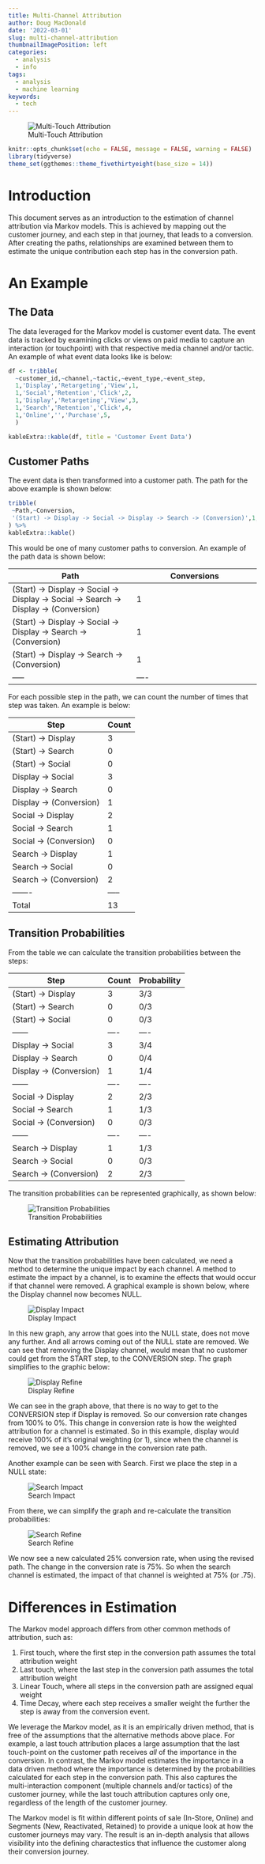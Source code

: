```yaml
---
title: Multi-Channel Attribution
author: Doug MacDonald
date: '2022-03-01'
slug: multi-channel-attribution
thumbnailImagePosition: left
categories:
  - analysis
  - info
tags:
  - analysis
  - machine learning
keywords:
  - tech
---
```


![Multi-Touch Attribution](/images/mta/mta_image.png)

```r
knitr::opts_chunk$set(echo = FALSE, message = FALSE, warning = FALSE)
library(tidyverse)
theme_set(ggthemes::theme_fivethirtyeight(base_size = 14))
```

# Introduction

This document serves as an introduction to the estimation of channel attribution via Markov models. This is achieved by mapping out the customer journey, and each step in that journey, that leads to a conversion. After creating the paths, relationships are examined between them to estimate the unique contribution each step has in the conversion path.

# An Example

## The Data

The data leveraged for the Markov model is customer event data. The event data is tracked by examining clicks or views on paid media to capture an interaction (or touchpoint) with that respective media channel and/or tactic. An example of what event data looks like is below:

```r
df <- tribble(
  ~customer_id,~channel,~tactic,~event_type,~event_step,
  1,'Display','Retargeting','View',1,
  1,'Social','Retention','Click',2,
  1,'Display','Retargeting','View',3,
  1,'Search','Retention','Click',4,
  1,'Online','','Purchase',5,
  )

kableExtra::kable(df, title = 'Customer Event Data')
```

## Customer Paths

The event data is then transformed into a customer path. The path for the above example is shown below:

```r
tribble(
 ~Path,~Conversion,
 '(Start) -> Display -> Social -> Display -> Search -> (Conversion)',1,
) %>%
kableExtra::kable()
```

This would be one of many customer paths to conversion. An example of the path data is shown below:

|Path|Conversions|
|----|----|
|(Start) -> Display -> Social -> Display -> Social -> Search -> Display -> (Conversion)| 1|
|(Start) -> Display -> Social -> Display -> Search -> (Conversion)| 1|
|(Start) -> Display ->  Search -> (Conversion)| 1|
|-----|----|

For each possible step in the path, we can count the number of times that step was taken. An example is below:

|Step|Count|
|------|--------|
|(Start) -> Display | 3|
|(Start) -> Search | 0 |
|(Start) -> Social |0 |
|Display -> Social | 3 |
|Display -> Search | 0 |
|Display -> (Conversion) | 1|
|Social -> Display | 2|
|Social -> Search | 1|
|Social -> (Conversion) | 0 |
|Search -> Display | 1 |
|Search -> Social | 0 |
|Search -> (Conversion) | 2|
|-------|-----|
|Total | 13 |

## Transition Probabilities

From the table we can calculate the transition probabilities between the steps:

|Step | Count | Probability |
|------|----|----|
|(Start) -> Display | 3| 3/3|
|(Start) -> Search | 0 | 0/3 |
|(Start) -> Social |0 | 0/3 |
|------|----|----|
|Display -> Social | 3 | 3/4 |
|Display -> Search | 0 | 0/4 |
|Display -> (Conversion) | 1| 1/4 |
|------|----|----|
|Social -> Display | 2| 2/3 |
|Social -> Search | 1| 1/3 |
|Social -> (Conversion) | 0 | 0/3 |
|------|----|----|
|Search -> Display | 1 | 1/3 |
|Search -> Social | 0 | 0/3 |
|Search -> (Conversion) | 2| 2/3 |

The transition probabilities can be represented graphically, as shown below:

![Transition Probabilities](/images/mta/transition_probabilites.png)

## Estimating Attribution

Now that the transition probabilities have been calculated, we need a method to determine the unique impact by each channel. A method to estimate the impact by a channel, is to examine the effects that would occur if that channel were removed. A graphical example is shown below, where the Display channel now becomes NULL. 

![Display Impact](/images/mta/display_impact.png)

In this new graph, any arrow that goes into the NULL state, does not move any further. And all arrows coming out of the NULL state are removed. We can see that removing the Display channel, would mean that no customer could get from the START step, to the CONVERSION step. The graph simplifies to the graphic below:

![Display Refine](/images/mta/display_refine.png)

We can see in the graph above, that there is no way to get to the CONVERSION step if Display is removed. So our conversion rate changes from 100% to 0%. This change in conversion rate is how the weighted attribution for a channel is estimated. So in this example, display would receive 100% of it's original weighting (or 1), since when the channel is removed, we see a 100% change in the conversion rate path.

Another example can be seen with Search. First we place the step in a NULL state:


![Search Impact](/images/mta/search_impact.png)


From there, we can simplify the graph and re-calculate the transition probabilities:

![Search Refine](/images/mta/search_refine.png)

We now see a new calculated 25% conversion rate, when using the revised path. The change in the conversion rate is 75%. So when the search channel is estimated, the impact of that channel is weighted at 75% (or .75).

# Differences in Estimation

The Markov model approach differs from other common methods of attribution, such as:

1. First touch, where the first step in the conversion path assumes the total attribution weight
2. Last touch, where the last step in the conversion path assumes the total attribution weight
3. Linear Touch, where all steps in the conversion path are assigned equal weight
4. Time Decay, where each step receives a smaller weight the further the step is away from the conversion event.

We leverage the Markov model, as it is an empirically driven method, that is free of the assumptions that the alternative methods above place. For example, a last touch attribution places a large assumption that the last touch-point on the customer path receives *all* of the importance in the conversion. In contrast, the Markov model estimates the importance in a data driven method where the importance is determined by the probabilities calculated for each step in the conversion path. This also captures the multi-interaction component  (multiple channels and/or tactics) of the customer journey, while the last touch attribution captures only one, regardless of the length of the customer journey.

The Markov model is fit within different points of sale (In-Store, Online) and Segments (New, Reactivated, Retained) to provide a unique look at how the customer journeys may vary. The result is an in-depth analysis that allows visibility into the defining charactestics that influence the customer along their conversion journey.